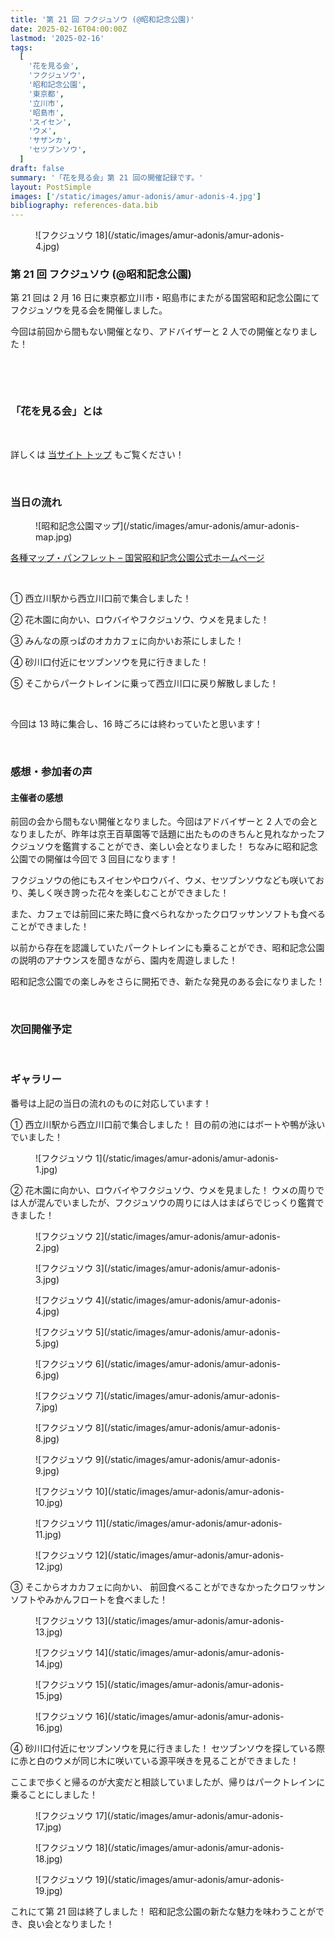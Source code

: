 ```yaml
---
title: '第 21 回 フクジュソウ (@昭和記念公園)'
date: 2025-02-16T04:00:00Z
lastmod: '2025-02-16'
tags:
  [
    '花を見る会',
    'フクジュソウ',
    '昭和記念公園',
    '東京都',
    '立川市',
    '昭島市',
    'スイセン',
    'ウメ',
    'サザンカ',
    'セツブンソウ',
  ]
draft: false
summary: '「花を見る会」第 21 回の開催記録です。'
layout: PostSimple
images: ['/static/images/amur-adonis/amur-adonis-4.jpg']
bibliography: references-data.bib
---
```


<figure className="flex justify-center mx-auto my-1 w-full overflow-hidden px-2 xl:my-1 xl:w-full xl:px-2">
  ![フクジュソウ 18](/static/images/amur-adonis/amur-adonis-4.jpg)
</figure>

### 第 21 回 フクジュソウ (@昭和記念公園)

第 21 回は 2 月 16 日に東京都立川市・昭島市にまたがる国営昭和記念公園にてフクジュソウを見る会を開催しました。<br />

今回は前回から間もない開催となり、アドバイザーと 2 人での開催となりました！

<br />

<TOCInline toc={props.toc} toHeading={3} exclude=".*フクジュソウ.*" asDisclosure /> <br />

### 「花を見る会」とは


<About className="text-md" />

<br />

詳しくは [当サイト トップ](/) もご覧ください！

<br />

### 当日の流れ

<figure className="my-1 w-full overflow-hidden px-2 xl:my-1 xl:w-full xl:px-2">
  ![昭和記念公園マップ](/static/images/amur-adonis/amur-adonis-map.jpg)
</figure>

[各種マップ・パンフレット – 国営昭和記念公園公式ホームページ](https://www.showakinen-koen.jp/pamphlets/)

<br />

① 西立川駅から西立川口前で集合しました！

② 花木園に向かい、ロウバイやフクジュソウ、ウメを見ました！

③ みんなの原っぱのオカカフェに向かいお茶にしました！

④ 砂川口付近にセツブンソウを見に行きました！

⑤ そこからパークトレインに乗って西立川口に戻り解散しました！

<br />

今回は 13 時に集合し、16 時ごろには終わっていたと思います！

<br />

### 感想・参加者の声

#### 主催者の感想

前回の会から間もない開催となりました。今回はアドバイザーと 2 人での会となりましたが、昨年は京王百草園等で話題に出たもののきちんと見れなかったフクジュソウを鑑賞することができ、楽しい会となりました！ ちなみに昭和記念公園での開催は今回で 3 回目になります！

フクジュソウの他にもスイセンやロウバイ、ウメ、セツブンソウなども咲いており、美しく咲き誇った花々を楽しむことができました！

また、カフェでは前回に来た時に食べられなかったクロワッサンソフトも食べることができました！

以前から存在を認識していたパークトレインにも乗ることができ、昭和記念公園の説明のアナウンスを聞きながら、園内を周遊しました！

昭和記念公園での楽しみをさらに開拓でき、新たな発見のある会になりました！

<br />

### 次回開催予定


<NextSchedules />

<br />

### ギャラリー

番号は上記の当日の流れのものに対応しています！

① 西立川駅から西立川口前で集合しました！ 目の前の池にはボートや鴨が泳いでいました！

<div className="-mx-2 flex flex-wrap overflow-hidden xl:-mx-2">
  <figure className="my-1 w-full overflow-hidden px-2 xl:my-1 xl:w-1/2 xl:px-2">
    ![フクジュソウ 1](/static/images/amur-adonis/amur-adonis-1.jpg)
  </figure>
</div>

② 花木園に向かい、ロウバイやフクジュソウ、ウメを見ました！ ウメの周りでは人が混んでいましたが、フクジュソウの周りには人はまばらでじっくり鑑賞できました！ <br />

<div className="-mx-2 flex flex-wrap overflow-hidden xl:-mx-2">
  <figure className="my-1 w-full overflow-hidden px-2 xl:my-1 xl:w-1/2 xl:px-2">
    ![フクジュソウ 2](/static/images/amur-adonis/amur-adonis-2.jpg)
  </figure>
  <figure className="my-1 w-full overflow-hidden px-2 xl:my-1 xl:w-1/2 xl:px-2">
    ![フクジュソウ 3](/static/images/amur-adonis/amur-adonis-3.jpg)
  </figure>
  <figure className="my-1 w-full overflow-hidden px-2 xl:my-1 xl:w-1/2 xl:px-2">
    ![フクジュソウ 4](/static/images/amur-adonis/amur-adonis-4.jpg)
  </figure>
  <figure className="my-1 w-full overflow-hidden px-2 xl:my-1 xl:w-1/2 xl:px-2">
    ![フクジュソウ 5](/static/images/amur-adonis/amur-adonis-5.jpg)
  </figure>
  <figure className="my-1 w-full overflow-hidden px-2 xl:my-1 xl:w-1/2 xl:px-2">
    ![フクジュソウ 6](/static/images/amur-adonis/amur-adonis-6.jpg)
  </figure>
  <figure className="my-1 w-full overflow-hidden px-2 xl:my-1 xl:w-1/2 xl:px-2">
    ![フクジュソウ 7](/static/images/amur-adonis/amur-adonis-7.jpg)
  </figure>
  <figure className="my-1 w-full overflow-hidden px-2 xl:my-1 xl:w-1/2 xl:px-2">
    ![フクジュソウ 8](/static/images/amur-adonis/amur-adonis-8.jpg)
  </figure>
  <figure className="my-1 w-full overflow-hidden px-2 xl:my-1 xl:w-1/2 xl:px-2">
    ![フクジュソウ 9](/static/images/amur-adonis/amur-adonis-9.jpg)
  </figure>
  <figure className="my-1 w-full overflow-hidden px-2 xl:my-1 xl:w-1/2 xl:px-2">
    ![フクジュソウ 10](/static/images/amur-adonis/amur-adonis-10.jpg)
  </figure>
  <figure className="my-1 w-full overflow-hidden px-2 xl:my-1 xl:w-1/2 xl:px-2">
    ![フクジュソウ 11](/static/images/amur-adonis/amur-adonis-11.jpg)
  </figure>
  <figure className="my-1 w-full overflow-hidden px-2 xl:my-1 xl:w-1/2 xl:px-2">
    ![フクジュソウ 12](/static/images/amur-adonis/amur-adonis-12.jpg)
  </figure>
</div>

③ そこからオカカフェに向かい、 前回食べることができなかったクロワッサンソフトやみかんフロートを食べました！

<div className="-mx-2 flex flex-wrap overflow-hidden xl:-mx-2">
  <figure className="my-1 w-full overflow-hidden px-2 xl:my-1 xl:w-1/2 xl:px-2">
    ![フクジュソウ 13](/static/images/amur-adonis/amur-adonis-13.jpg)
  </figure>
  <figure className="my-1 w-full overflow-hidden px-2 xl:my-1 xl:w-1/2 xl:px-2">
    ![フクジュソウ 14](/static/images/amur-adonis/amur-adonis-14.jpg)
  </figure>
  <figure className="my-1 w-full overflow-hidden px-2 xl:my-1 xl:w-1/2 xl:px-2">
    ![フクジュソウ 15](/static/images/amur-adonis/amur-adonis-15.jpg)
  </figure>
  <figure className="my-1 w-full overflow-hidden px-2 xl:my-1 xl:w-1/2 xl:px-2">
    ![フクジュソウ 16](/static/images/amur-adonis/amur-adonis-16.jpg)
  </figure>
</div>

④ 砂川口付近にセツブンソウを見に行きました！ セツブンソウを探している際に赤と白のウメが同じ木に咲いている源平咲きを見ることができました！

ここまで歩くと帰るのが大変だと相談していましたが、帰りはパークトレインに乗ることにしました！

<div className="-mx-2 flex flex-wrap overflow-hidden xl:-mx-2">
  <figure className="my-1 w-full overflow-hidden px-2 xl:my-1 xl:w-1/2 xl:px-2">
    ![フクジュソウ 17](/static/images/amur-adonis/amur-adonis-17.jpg)
  </figure>
  <figure className="my-1 w-full overflow-hidden px-2 xl:my-1 xl:w-1/2 xl:px-2">
    ![フクジュソウ 18](/static/images/amur-adonis/amur-adonis-18.jpg)
  </figure>
  <figure className="my-1 w-full overflow-hidden px-2 xl:my-1 xl:w-1/2 xl:px-2">
    ![フクジュソウ 19](/static/images/amur-adonis/amur-adonis-19.jpg)
  </figure>
</div>

これにて第 21 回は終了しました！ 昭和記念公園の新たな魅力を味わうことができ、良い会となりました！
